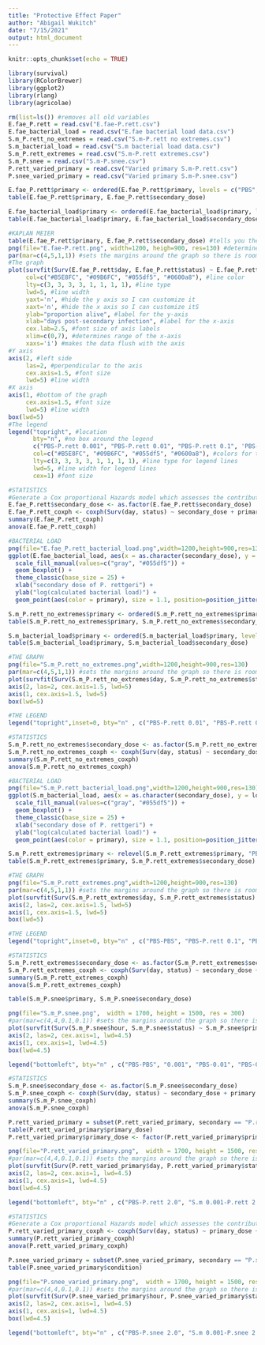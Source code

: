 ```yaml
---
title: "Protective Effect Paper"
author: "Abigail Wukitch"
date: "7/15/2021"
output: html_document
---
```


```r
knitr::opts_chunk$set(echo = TRUE)
```

```r
library(survival)
library(RColorBrewer)
library(ggplot2)
library(rlang)
library(agricolae)

rm(list=ls()) #removes all old variables
E.fae_P.rett = read.csv("E.fae-P.rett.csv")
E.fae_bacterial_load = read.csv("E.fae bacterial load data.csv")
S.m_P.rett_no_extremes = read.csv("S.m-P.rett no extremes.csv")
S.m_bacterial_load = read.csv("S.m bacterial load data.csv")
S.m_P.rett_extremes = read.csv("S.m-P.rett extremes.csv")
S.m_P.snee = read.csv("S.m-P.snee.csv")
P.rett_varied_primary = read.csv("Varied primary S.m-P.rett.csv")
P.snee_varied_primary = read.csv("Varied primary S.m-P.snee.csv")
```

```r
E.fae_P.rett$primary <- ordered(E.fae_P.rett$primary, levels = c("PBS", "E.fae"))
table(E.fae_P.rett$primary, E.fae_P.rett$secondary_dose)

E.fae_bacterial_load$primary <- ordered(E.fae_bacterial_load$primary, levels = c("PBS", "E.fae"))
table(E.fae_bacterial_load$primary, E.fae_bacterial_load$secondary_dose)

#KAPLAN MEIER
table(E.fae_P.rett$primary, E.fae_P.rett$secondary_dose) #tells you the number of flies in each condition
png(file="E.fae-P.rett.png", width=1200, heigh=900, res=130) #determines where the graph will be saved
par(mar=c(4,5,1,1)) #sets the margins around the graph so there is room for the labels
#The graph
plot(survfit(Surv(E.fae_P.rett$day, E.fae_P.rett$status) ~ E.fae_P.rett$primary + E.fae_P.rett$secondary_dose), 
     col=c("#B5E8FC", "#09B6FC", "#055df5", "#0600a8"), #line color
     lty=c(3, 3, 3, 3, 1, 1, 1, 1), #line type
     lwd=5, #line width
     yaxt='n', #hide the y axis so I can customize it
     xaxt='n', #hide the x axis so I can customize itS
     ylab="proportion alive", #label for the y-axis
     xlab="days post-secondary infection", #label for the x-axis
     cex.lab=2.5, #font size of axis labels
     xlim=c(0,7), #determines range of the x-axis
     xaxs='i') #makes the data flush with the axis 
#Y axis
axis(2, #left side
     las=2, #perpendicular to the axis
     cex.axis=1.5, #font size
     lwd=5) #line width
#X axis
axis(1, #bottom of the graph
     cex.axis=1.5, #font size
     lwd=5) #line width
box(lwd=5)
#The legend
legend("topright", #location
       bty="n", #no box around the legend
       c("PBS-P.rett 0.001", "PBS-P.rett 0.01", "PBS-P.rett 0.1", 'PBS-P.rett 1.0', "E.fae-P.rett 0.001", "E.fae-P.rett 0.01", "E.fae-P.rett 0.1", "E.fae-P.rett 1.0"), #labels in the legend
       col=c("#B5E8FC", "#09B6FC", "#055df5", "#0600a8"), #colors for the legend lines, cycles through
       lty=c(3, 3, 3, 3, 1, 1, 1, 1), #line type for legend lines
       lwd=5, #line width for legend lines
       cex=1) #font size

#STATISTICS
#Generate a Cox proportional Hazards model which assesses the contribution of infectious dose while controlling for replicate
E.fae_P.rett$secondary_dose <- as.factor(E.fae_P.rett$secondary_dose)
E.fae_P.rett_coxph <- coxph(Surv(day, status) ~ secondary_dose + primary + rep + primary:secondary_dose + rep:secondary_dose + rep:primary, data = E.fae_P.rett)
summary(E.fae_P.rett_coxph)
anova(E.fae_P.rett_coxph)

#BACTERIAL LOAD
png(file="E.fae_P.rett_bacterial_load.png",width=1200,height=900,res=130)
ggplot(E.fae_bacterial_load, aes(x = as.character(secondary_dose), y = log10_10hour, fill = primary)) +
  scale_fill_manual(values=c("gray", "#055df5")) +
  geom_boxplot() + 
  theme_classic(base_size = 25) + 
  xlab("secondary dose of P. rettgeri") +
  ylab("log(calculated bacterial load)") +
  geom_point(aes(color = primary), size = 1.1, position=position_jitterdodge())
```

```r
S.m_P.rett_no_extremes$primary <- ordered(S.m_P.rett_no_extremes$primary, levels = c("PBS", "S.m"))
table(S.m_P.rett_no_extremes$primary, S.m_P.rett_no_extremes$secondary_dose)

S.m_bacterial_load$primary <- ordered(S.m_bacterial_load$primary, levels = c("PBS", "S.m"))
table(S.m_bacterial_load$primary, S.m_bacterial_load$secondary_dose)

#THE GRAPH
png(file="S.m_P.rett_no_extremes.png",width=1200,height=900,res=130)
par(mar=c(4,5,1,1)) #sets the margins around the graph so there is room for the labels
plot(survfit(Surv(S.m_P.rett_no_extremes$day, S.m_P.rett_no_extremes$status) ~ S.m_P.rett_no_extremes$primary + S.m_P.rett_no_extremes$secondary_dose), col=c("#B5E8FC",  "#09B6FC", "#055df5", "#003694"), lty=c(3, 3, 3, 3, 1, 1, 1, 1), lwd=5,yaxt='n', xaxt='n', ylab="proportion alive", xlab="days post-secondary infection", cex.lab=2.5, xlim=c(0,7), xaxs='i') 
axis(2, las=2, cex.axis=1.5, lwd=5)
axis(1, cex.axis=1.5, lwd=5)
box(lwd=5)

#THE LEGEND
legend("topright",inset=0, bty="n" , c("PBS-P.rett 0.01", "PBS-P.rett 0.1", "PBS-P.rett 1.0", "PBS-P.rett 2.0", "S.m-P.rett 0.01", "S.m-P.rett 0.1", "S.m-P.rett 1.0", "S.m-P.rett 2.0"),col=c("#B5E8FC", "#09B6FC", "#055df5", "#003694"),lty=c(3, 3, 3, 3, 1, 1, 1, 1),lwd=5, cex=1)

#STATISTICS
S.m_P.rett_no_extremes$secondary_dose <- as.factor(S.m_P.rett_no_extremes$secondary_dose)
S.m_P.rett_no_extremes_coxph <- coxph(Surv(day, status) ~ secondary_dose + primary + rep + primary:secondary_dose + rep:secondary_dose + rep:primary, data = S.m_P.rett_no_extremes)
summary(S.m_P.rett_no_extremes_coxph)
anova(S.m_P.rett_no_extremes_coxph)

#BACTERIAL LOAD
png(file="S.m_P.rett_bacterial_load.png",width=1200,height=900,res=130)
ggplot(S.m_bacterial_load, aes(x = as.character(secondary_dose), y = log10_10hour, fill = primary)) +
  scale_fill_manual(values=c("gray", "#055df5")) +
  geom_boxplot() + 
  theme_classic(base_size = 25) + 
  xlab("secondary dose of P. rettgeri") +
  ylab("log(calculated bacterial load)") +
  geom_point(aes(color = primary), size = 1.1, position=position_jitterdodge())
```

```r
S.m_P.rett_extremes$primary <- relevel(S.m_P.rett_extremes$primary, "PBS")
table(S.m_P.rett_extremes$primary, S.m_P.rett_extremes$secondary_dose)

#THE GRAPH
png(file="S.m_P.rett_extremes.png",width=1200,height=900,res=130)
par(mar=c(4,5,1,1)) #sets the margins around the graph so there is room for the labels
plot(survfit(Surv(S.m_P.rett_extremes$day, S.m_P.rett_extremes$status) ~ S.m_P.rett_extremes$primary + S.m_P.rett_extremes$secondary_dose), col=c("gray", "#B5E8FC",  "#09B6FC", "#055df5", "#003694", "black"), lty=c(3, 3, 3, 3, 3, 3, 1, 1, 1, 1, 1, 1), lwd=5, yaxt='n', xaxt='n', ylab="proportion alive", xlab="days post-secondary infection", cex.lab=2.5, xlim=c(0,7), xaxs='i') 
axis(2, las=2, cex.axis=1.5, lwd=5)
axis(1, cex.axis=1.5, lwd=5)
box(lwd=5)

#THE LEGEND
legend("topright",inset=0, bty="n" , c("PBS-PBS", "PBS-P.rett 0.1", "PBS-P.rett 1.0", "PBS-P.rett 2.0", "PBS-P.rett 3.0", "PBS-P.rett 5.0", "S.m-PBS", "S.m-P.rett 0.1", "S.m-P.rett 1.0", "S.m-P.rett 2.0", "S.m-P.rett 3.0", "S.m-P.rett 5.0"),col=c("gray", "#B5E8FC",  "#09B6FC", "#055df5", "#003694", "black"),lty=c(3, 3, 3, 3, 3, 3, 1, 1, 1, 1, 1, 1),lwd=5, cex=1)

#STATISTICS
S.m_P.rett_extremes$secondary_dose <- as.factor(S.m_P.rett_extremes$secondary_dose)
S.m_P.rett_extremes_coxph <- coxph(Surv(day, status) ~ secondary_dose + primary + rep + primary:secondary_dose + rep:secondary_dose + rep:primary, data = S.m_P.rett_extremes)
summary(S.m_P.rett_extremes_coxph)
anova(S.m_P.rett_extremes_coxph)
```

```r
table(S.m_P.snee$primary, S.m_P.snee$secondary_dose)

png(file="S.m_P.snee.png",  width = 1700, height = 1500, res = 300)
#par(mar=c(4,4,0.1,0.1)) #sets the margins around the graph so there is room for the labels
plot(survfit(Surv(S.m_P.snee$hour, S.m_P.snee$status) ~ S.m_P.snee$primary + S.m_P.snee$secondary_dose), col=c("gray", "#B5E8FC", "#75D6FD", "#09B6FC", "#055df5"), lty=c(3, 3, 3, 3, 3, 1, 1, 1, 1, 1), lwd=2.3, yaxt='n', xaxt='n', ylab="Proportion Alive", xlab="Hours Post-Secondary Infection", cex.lab=1.3, xlim=c(10,48), xaxs='i', ylim=c(0, 1.05), yaxs='i') 
axis(2, las=2, cex.axis=1, lwd=4.5) 
axis(1, cex.axis=1, lwd=4.5)
box(lwd=4.5)

legend("bottomleft", bty="n" , c("PBS-PBS", "0.001", "PBS-0.01", "PBS-0.1", "PBS-1.0", "S.m-PBS", "S.m-0.001", "S.m-0.01", "S.m-0.1", "S.m-1.0"),col=c("gray", "#B5E8FC", "#75D6FD", "#09B6FC", "#055df5"), lty=c(3, 3, 3, 3, 3, 1, 1, 1, 1, 1),lwd=4, cex=1)

#STATISTICS
S.m_P.snee$secondary_dose <- as.factor(S.m_P.snee$secondary_dose)
S.m_P.snee_coxph <- coxph(Surv(day, status) ~ secondary_dose + primary + rep + primary:secondary_dose + rep:secondary_dose + rep:primary, data = S.m_P.snee)
summary(S.m_P.snee_coxph)
anova(S.m_P.snee_coxph)
```

```r
P.rett_varied_primary = subset(P.rett_varied_primary, secondary == "P.rett")
table(P.rett_varied_primary$primary_dose)
P.rett_varied_primary$primary_dose <- factor(P.rett_varied_primary$primary_dose)

png(file="P.rett_varied_primary.png",  width = 1700, height = 1500, res = 300)
#par(mar=c(4,4,0.1,0.1)) #sets the margins around the graph so there is room for the labels
plot(survfit(Surv(P.rett_varied_primary$day, P.rett_varied_primary$status) ~ P.rett_varied_primary$primary_dose), col=c("gray", "#B5E8FC", "#75D6FD", "#09B6FC", "#055df5", "#003694"), lty=c(1, 1, 1, 1, 1, 1), lwd=3.4, yaxt='n', xaxt='n', ylab="Proportion Alive", xlab="Days Post-Secondary Infection", cex.lab=1.3, xlim=c(0,7), xaxs='i', ylim=c(0, 1.05), yaxs='i')  
axis(2, las=2, cex.axis=1, lwd=4.5) 
axis(1, cex.axis=1, lwd=4.5)
box(lwd=4.5)

legend("bottomleft", bty="n" , c("PBS-P.rett 2.0", "S.m 0.001-P.rett 2.0", "S.m 0.01-P.rett 2.0", "S.m 0.1-P.rett 2.0", "S.m 1.0-P.rett 2.0", "S.m 2.0-P.rett 2.0"),col=c("gray", "#B5E8FC", "#75D6FD", "#09B6FC", "#055df5", "#003694"),lty=c(1, 1, 1, 1, 1, 1),lwd=5, cex=1)

#STATISTICS
#Generate a Cox proportional Hazards model which assesses the contribution of infectious dose while controlling for replicate
P.rett_varied_primary_coxph <- coxph(Surv(day, status) ~ primary_dose + rep + rep*primary_dose, data = P.rett_varied_primary)
summary(P.rett_varied_primary_coxph)
anova(P.rett_varied_primary_coxph)
```

```r
P.snee_varied_primary = subset(P.snee_varied_primary, secondary == "P.snee")
table(P.snee_varied_primary$condition)

png(file="P.snee_varied_primary.png",  width = 1700, height = 1500, res = 300)
#par(mar=c(4,4,0.1,0.1)) #sets the margins around the graph so there is room for the labels
plot(survfit(Surv(P.snee_varied_primary$hour, P.snee_varied_primary$status) ~ P.snee_varied_primary$condition), col=c("gray", "#B5E8FC", "#75D6FD", "#09B6FC", "#055df5", "#003694"), lty=c(1, 1, 1, 1, 1, 1), lwd=3.4, yaxt='n', xaxt='n', ylab="Proportion Alive", xlab="Hours Post-Secondary Infection", cex.lab=1.3, xlim=c(10,48), xaxs='i', ylim=c(0, 1.05), yaxs='i')  
axis(2, las=2, cex.axis=1, lwd=4.5) 
axis(1, cex.axis=1, lwd=4.5)
box(lwd=4.5)

legend("bottomleft", bty="n" , c("PBS-P.snee 2.0", "S.m 0.001-P.snee 2.0", "S.m 0.01-P.snee 2.0", "S.m 0.1-P.snee 2.0", "S.m 1.0-P.snee 2.0", "S.m 2.0-P.snee 2.0"),col=c("gray", "#B5E8FC", "#75D6FD", "#09B6FC", "#055df5", "#003694"),lty=c(1, 1, 1, 1, 1, 1),lwd=5, cex=1)
```